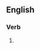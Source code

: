 ==English==

===Verb===
{{head|en|present participle}}

# {{present participle of|depredate|lang=en|nocat=1}}